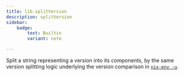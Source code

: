 ```yaml
---
title: lib.splitVersion
description: splitVersion
sidebar:
    badge: 
        text: Builtin
        variant: note

---
```



Split a string representing a version into its components, by the
same version splitting logic underlying the version comparison in
[`nix-env -u`](../command-ref/nix-env.md#operation---upgrade).
